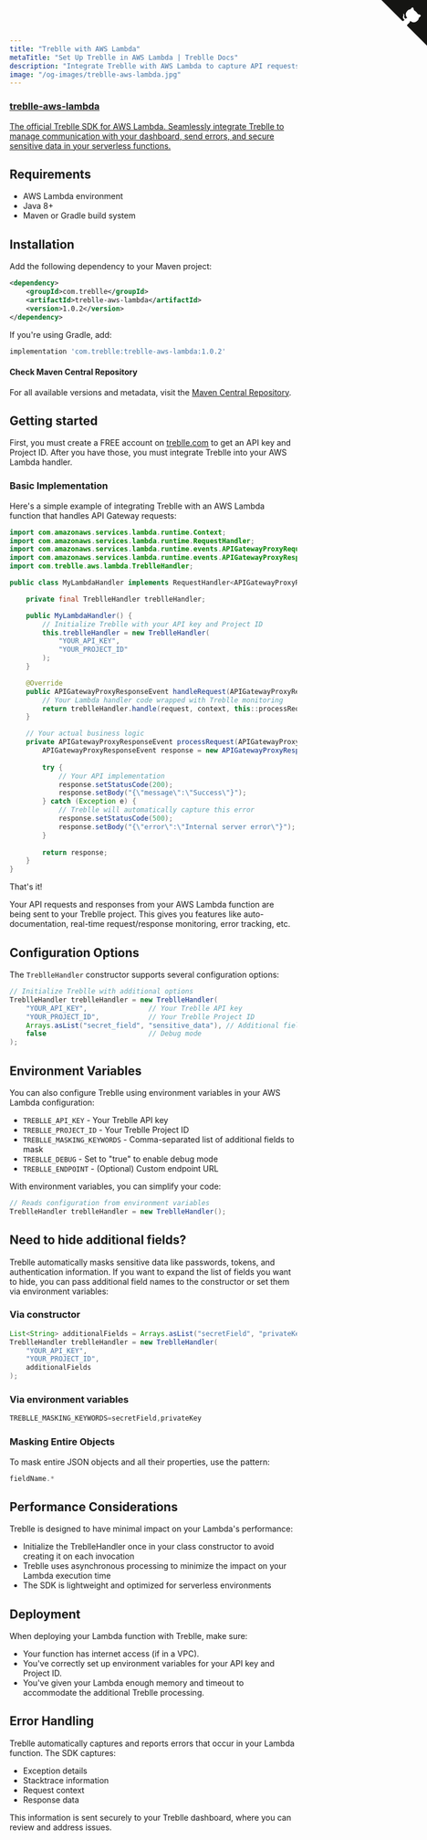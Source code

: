 ```yaml
---
title: "Treblle with AWS Lambda"
metaTitle: "Set Up Treblle in AWS Lambda | Treblle Docs"
description: "Integrate Treblle with AWS Lambda to capture API requests, track errors, and improve visibility"
image: "/og-images/treblle-aws-lambda.jpg"
---
```


<div class="max-w-full mx-auto shadow-lg rounded-lg overflow-hidden">
  <a href="https://central.sonatype.com/artifact/com.treblle/treblle-aws-lambda/1.0.2/overview" title="View source on Maven Central Repository" aria-label="View source on Maven Central Repository" class="relative no-underline">
    <div>
      <svg width="80" height="80" viewBox="0 0 250 250" style="fill:#151513; color:#fff; position: absolute; top: 0; border: 0; right: 0;" aria-hidden="true">
        <path d="M0,0 L115,115 L130,115 L142,142 L250,250 L250,0 Z"></path>
        <path d="M128.3,109.0 C113.8,99.7 119.0,89.6 119.0,89.6 C122.0,82.7 120.5,78.6 120.5,78.6 C119.2,72.0 123.4,76.3 123.4,76.3 C127.3,80.9 125.5,87.3 125.5,87.3 C122.9,97.6 130.6,101.9 134.4,103.2" fill="currentColor" style="transform-origin: 130px 106px;" class="octo-arm"></path>
        <path d="M115.0,115.0 C114.9,115.1 118.7,116.5 119.8,115.4 L133.7,101.6 C136.9,99.2 139.9,98.4 142.2,98.6 C133.8,88.0 127.5,74.4 143.8,58.0 C148.5,53.4 154.0,51.2 159.7,51.0 C160.3,49.4 163.2,43.6 171.4,40.1 C171.4,40.1 176.1,42.5 178.8,56.2 C183.1,58.6 187.2,61.8 190.9,65.4 C194.5,69.0 197.7,73.2 200.1,77.6 C213.8,80.2 216.3,84.9 216.3,84.9 C212.7,93.1 206.9,96.0 205.4,96.6 C205.1,102.4 203.0,107.8 198.3,112.5 C181.9,128.9 168.3,122.5 157.7,114.1 C157.9,116.9 156.7,120.9 152.7,124.9 L141.0,136.5 C139.8,137.7 141.6,141.9 141.8,141.8 Z" fill="currentColor" class="octo-body"></path>
      </svg>
    </div>
    <div class="grid grid-cols-4 gap-4 px-2 py-2">
      <div class="col-span-4">
      	<h3 class="text-xl font-semibold">treblle-aws-lambda</h3>
      	<p class="text-sm font-medium">
          The official Treblle SDK for AWS Lambda. Seamlessly integrate Treblle to manage communication with your dashboard, send errors, and secure sensitive data in your serverless functions.
        </p>
      </div>
    </div>
  </a>
</div>

## Requirements

- AWS Lambda environment
- Java 8+
- Maven or Gradle build system

## Installation

Add the following dependency to your Maven project:

```xml
<dependency>
    <groupId>com.treblle</groupId>
    <artifactId>treblle-aws-lambda</artifactId>
    <version>1.0.2</version>
</dependency>
```

If you're using Gradle, add:

```gradle
implementation 'com.treblle:treblle-aws-lambda:1.0.2'
```

#### Check Maven Central Repository

For all available versions and metadata, visit the [Maven Central Repository](https://central.sonatype.com/artifact/com.treblle/treblle-aws-lambda/1.0.2/overview).

## Getting started

First, you must create a FREE account on [treblle.com](treble.com) to get an API key and Project ID. After you have those, you must integrate Treblle into your AWS Lambda handler.

### Basic Implementation

Here's a simple example of integrating Treblle with an AWS Lambda function that handles API Gateway requests:

```java
import com.amazonaws.services.lambda.runtime.Context;
import com.amazonaws.services.lambda.runtime.RequestHandler;
import com.amazonaws.services.lambda.runtime.events.APIGatewayProxyRequestEvent;
import com.amazonaws.services.lambda.runtime.events.APIGatewayProxyResponseEvent;
import com.treblle.aws.lambda.TreblleHandler;

public class MyLambdaHandler implements RequestHandler<APIGatewayProxyRequestEvent, APIGatewayProxyResponseEvent> {

    private final TreblleHandler treblleHandler;

    public MyLambdaHandler() {
        // Initialize Treblle with your API key and Project ID
        this.treblleHandler = new TreblleHandler(
            "YOUR_API_KEY", 
            "YOUR_PROJECT_ID"
        );
    }

    @Override
    public APIGatewayProxyResponseEvent handleRequest(APIGatewayProxyRequestEvent request, Context context) {
        // Your Lambda handler code wrapped with Treblle monitoring
        return treblleHandler.handle(request, context, this::processRequest);
    }

    // Your actual business logic
    private APIGatewayProxyResponseEvent processRequest(APIGatewayProxyRequestEvent request, Context context) {
        APIGatewayProxyResponseEvent response = new APIGatewayProxyResponseEvent();
        
        try {
            // Your API implementation
            response.setStatusCode(200);
            response.setBody("{\"message\":\"Success\"}");
        } catch (Exception e) {
            // Treblle will automatically capture this error
            response.setStatusCode(500);
            response.setBody("{\"error\":\"Internal server error\"}");
        }
        
        return response;
    }
}
```

That's it! 

Your API requests and responses from your AWS Lambda function are being sent to your Treblle project. This gives you features like auto-documentation, real-time request/response monitoring, error tracking, etc.

## Configuration Options

The `TreblleHandler` constructor supports several configuration options:

```java
// Initialize Treblle with additional options
TreblleHandler treblleHandler = new TreblleHandler(
    "YOUR_API_KEY",               // Your Treblle API key
    "YOUR_PROJECT_ID",            // Your Treblle Project ID
    Arrays.asList("secret_field", "sensitive_data"), // Additional fields to mask
    false                         // Debug mode
);
```

## Environment Variables

You can also configure Treblle using environment variables in your AWS Lambda configuration:

- `TREBLLE_API_KEY` - Your Treblle API key
- `TREBLLE_PROJECT_ID` - Your Treblle Project ID
- `TREBLLE_MASKING_KEYWORDS` - Comma-separated list of additional fields to mask
- `TREBLLE_DEBUG` - Set to "true" to enable debug mode
- `TREBLLE_ENDPOINT` - (Optional) Custom endpoint URL

With environment variables, you can simplify your code:

```java
// Reads configuration from environment variables
TreblleHandler treblleHandler = new TreblleHandler();
```

## Need to hide additional fields?

Treblle automatically masks sensitive data like passwords, tokens, and authentication information. If you want to expand the list of fields you want to hide, you can pass additional field names to the constructor or set them via environment variables:

### Via constructor

```java
List<String> additionalFields = Arrays.asList("secretField", "privateKey");
TreblleHandler treblleHandler = new TreblleHandler(
    "YOUR_API_KEY", 
    "YOUR_PROJECT_ID",
    additionalFields
);
```

### Via environment variables

```java
TREBLLE_MASKING_KEYWORDS=secretField,privateKey
```

### Masking Entire Objects

To mask entire JSON objects and all their properties, use the pattern:

```java
fieldName.*
```

## Performance Considerations

Treblle is designed to have minimal impact on your Lambda's performance:

- Initialize the TreblleHandler once in your class constructor to avoid creating it on each invocation
- Treblle uses asynchronous processing to minimize the impact on your Lambda execution time
- The SDK is lightweight and optimized for serverless environments

## Deployment

When deploying your Lambda function with Treblle, make sure:

- Your function has internet access (if in a VPC).
- You've correctly set up environment variables for your API key and Project ID.
- You've given your Lambda enough memory and timeout to accommodate the additional Treblle processing.

## Error Handling

Treblle automatically captures and reports errors that occur in your Lambda function. The SDK captures:

- Exception details
- Stacktrace information
- Request context
- Response data

This information is sent securely to your Treblle dashboard, where you can review and address issues.
